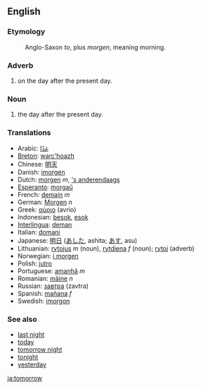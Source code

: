 ==English==
===Etymology===
:Anglo-Saxon ''to'', plus ''morgen'', meaning morning.

===Adverb===
#on the day after the present day.

===Noun===
#the day after the present day.

=== Translations ===
*Arabic: [[غدًا]]
*[[Breton]]: [[warc'hoazh]]
*Chinese: [[明天]]
*Danish: [[imorgen]]
*Dutch: [[morgen]] ''m'', [['s anderendaags]]
*[[Esperanto]]: [[morgaŭ]]
*French: [[demain]] ''m''
*German: [[Morgen]] ''n''
*Greek: [[αύριο]] (avrio)
*Indonesian: [[besok]], [[esok]]
*[[Interlingua]]: [[deman]]
*Italian: [[domani]]
*Japanese: [[明日]] ([[あした]], ashita; [[あす]], asu)
*Lithuanian: [[rytojus]] ''m'' (noun), [[rytdiena]] ''f'' (noun); [[rytoj]] (adverb)
*Norwegian: [[i morgen]]
*Polish: [[jutro]]
*Portuguese: [[amanhã]] ''m''
*Romanian: [[mâine]] ''n''
*Russian: [[завтра]] (zavtra)
*Spanish: [[mañana]] ''f''
*Swedish: [[imorgon]]

===See also===
*[[last night]]
*[[today]]
*[[tomorrow night]]
*[[tonight]]
*[[yesterday]]

[[ja:tomorrow]]
